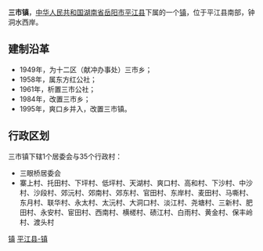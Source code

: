 {{中国乡级行政区<!---乡级行政区专用模板--->
|行政区全称 = 三市镇
|景观照片文件名 = 
|景观照片描述 = 
|位置图文件名 = 
|位置图描述 = 
|汉语拼音 = 
|通用拼音 = 
|上级行政区 = [[湖南省|湖南省]][[岳阳市|岳阳市]][[平江县|平江县]]
|行政区类别 = 镇
|行政区划代码 = 430626102
|建置时间 = 1995年
|政府驻地 = 三眼桥
|地理坐标 = 
|毗邻 = 
|行政区划 = 36
|村委会 = 35
|居委会 = 1
|总面积 = 144平方公里
|户籍人口 = 5.1万
|户籍人口年份 = 2009
|常住人口 = 
|常住人口年份 = 
|人口密度 = 
|GDP = 
|GDP年份 = 
|邮政编码 =  
|电话区号 = 
|时区 = UTC+8（[[东八区|东八区]]）
|官方网站 = 
|网站名称 = 
}}
'''三市镇'''，[[中华人民共和国|中华人民共和国]][[湖南省|湖南省]][[岳阳市|岳阳市]][[平江县|平江县]]下属的一个[[镇|镇]]，位于平江县南部，钟洞水西岸。

==建制沿革==
*1949年，为十二区（献冲办事处）三市乡；
*1958年，属东方红公社；
*1961年，析置三市公社；
*1984年，改置三市乡；
*1995年，爽口乡并入，改置三市镇。

==行政区划==
三市镇下辖1个居委会与35个行政村：
*三眼桥居委会
*寨上村、托田村、下坪村、低坪村、天湖村、爽口村、高和村、下沙村、中沙村、沙段村、郊沅村、郊南村、郊东村、官田村、东岸村、麦田村、马嘶村、东月村、联华村、永太村、太沅村、大洞口村、淡江村、尧塘村、三新村、肥田村、永安村、宦田村、西南村、横槎村、碛江村、白雨村、黄金村、保丰岭村、渡头村

{{湖南小作品}}
{{平江县行政区划}}

[[Category:平江县行政区划|镇]]
[[Category:岳阳乡镇|平江县-镇]]